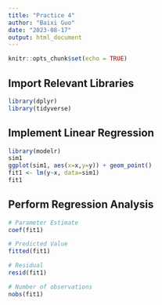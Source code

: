 ```yaml
---
title: "Practice 4"
author: "Baixi Guo"
date: "2023-08-17"
output: html_document
---
```


```r
knitr::opts_chunk$set(echo = TRUE)
```

## Import Relevant Libraries
```r
library(dplyr)
library(tidyverse)
```

## Implement Linear Regression
```r
library(modelr)
sim1
ggplot(sim1, aes(x=x,y=y)) + geom_point()
fit1 <- lm(y~x, data=sim1)
fit1
```

## Perform Regression Analysis
```r
# Parameter Estimate
coef(fit1)

# Predicted Value
fitted(fit1)

# Residual
resid(fit1)

# Number of observations
nobs(fit1)
```